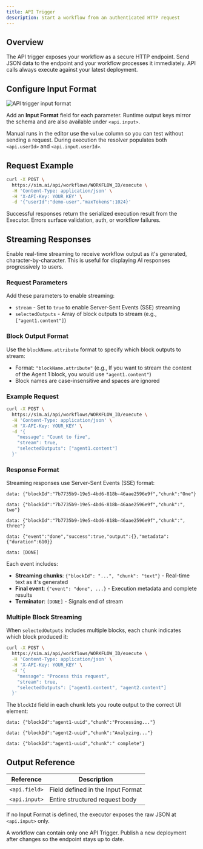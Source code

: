 ```yaml
---
title: API Trigger
description: Start a workflow from an authenticated HTTP request
---
```



## Overview

The API trigger exposes your workflow as a secure HTTP endpoint. Send JSON data to the endpoint and your workflow processes it immediately. API calls always execute against your latest deployment.

## Configure Input Format

<div className='flex justify-center my-6'>
  <Image
    src='/static/triggers/api-trigger-light.png'
    alt='API trigger input format'
    width={400}
    height={250}
    className='rounded-xl border border-border shadow-sm'
  />
</div>

Add an **Input Format** field for each parameter. Runtime output keys mirror the schema and are also available under `<api.input>`.

Manual runs in the editor use the `value` column so you can test without sending a request. During execution the resolver populates both `<api.userId>` and `<api.input.userId>`.

## Request Example

```bash
curl -X POST \
  https://sim.ai/api/workflows/WORKFLOW_ID/execute \
  -H 'Content-Type: application/json' \
  -H 'X-API-Key: YOUR_KEY' \
  -d '{"userId":"demo-user","maxTokens":1024}'
```

Successful responses return the serialized execution result from the Executor. Errors surface validation, auth, or workflow failures.

## Streaming Responses

Enable real-time streaming to receive workflow output as it's generated, character-by-character. This is useful for displaying AI responses progressively to users.

### Request Parameters

Add these parameters to enable streaming:

- `stream` - Set to `true` to enable Server-Sent Events (SSE) streaming
- `selectedOutputs` - Array of block outputs to stream (e.g., `["agent1.content"]`)

### Block Output Format

Use the `blockName.attribute` format to specify which block outputs to stream:
- Format: `"blockName.attribute"` (e.g., If you want to stream the content of the Agent 1 block, you would use `"agent1.content"`)
- Block names are case-insensitive and spaces are ignored

### Example Request

```bash
curl -X POST \
  https://sim.ai/api/workflows/WORKFLOW_ID/execute \
  -H 'Content-Type: application/json' \
  -H 'X-API-Key: YOUR_KEY' \
  -d '{
    "message": "Count to five",
    "stream": true,
    "selectedOutputs": ["agent1.content"]
  }'
```

### Response Format

Streaming responses use Server-Sent Events (SSE) format:

```
data: {"blockId":"7b7735b9-19e5-4bd6-818b-46aae2596e9f","chunk":"One"}

data: {"blockId":"7b7735b9-19e5-4bd6-818b-46aae2596e9f","chunk":", two"}

data: {"blockId":"7b7735b9-19e5-4bd6-818b-46aae2596e9f","chunk":", three"}

data: {"event":"done","success":true,"output":{},"metadata":{"duration":610}}

data: [DONE]
```

Each event includes:
- **Streaming chunks**: `{"blockId": "...", "chunk": "text"}` - Real-time text as it's generated
- **Final event**: `{"event": "done", ...}` - Execution metadata and complete results
- **Terminator**: `[DONE]` - Signals end of stream

### Multiple Block Streaming

When `selectedOutputs` includes multiple blocks, each chunk indicates which block produced it:

```bash
curl -X POST \
  https://sim.ai/api/workflows/WORKFLOW_ID/execute \
  -H 'Content-Type: application/json' \
  -H 'X-API-Key: YOUR_KEY' \
  -d '{
    "message": "Process this request",
    "stream": true,
    "selectedOutputs": ["agent1.content", "agent2.content"]
  }'
```

The `blockId` field in each chunk lets you route output to the correct UI element:

```
data: {"blockId":"agent1-uuid","chunk":"Processing..."}

data: {"blockId":"agent2-uuid","chunk":"Analyzing..."}

data: {"blockId":"agent1-uuid","chunk":" complete"}
```

## Output Reference

| Reference | Description |
|-----------|-------------|
| `<api.field>` | Field defined in the Input Format |
| `<api.input>` | Entire structured request body |

If no Input Format is defined, the executor exposes the raw JSON at `<api.input>` only.

<Callout type="warning">
A workflow can contain only one API Trigger. Publish a new deployment after changes so the endpoint stays up to date.
</Callout>
